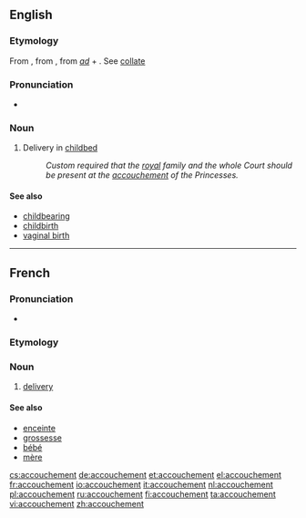 ==English==

===Etymology===
From {{etyl|fr}} {{term|lang=fr|accoucher||to be delivered of a child, to aid in delivery}}, from {{etyl|fro}} {{term|acouchier||lang=fro|to lay down, put to bed, go to bed}}, from {{etyl|la}} ''[[ad]]'' + {{term|collocare||lang=la|to lay, put, place}}. See [[collate]]

===Pronunciation===
* {{enPR|ä′ksh-mäɴ}}

===Noun===
{{en-noun}}

# Delivery in [[childbed]]
#: ''Custom required that the [[royal]] family and the whole Court should be present at the [[accouchement]] of the Princesses.''

====See also====
* [[childbearing]]
* [[childbirth]]
* [[vaginal birth]]

----

==French==
{{wikipedia|lang=fr}}

===Pronunciation===
* {{audio|Fr-accouchement.ogg|Audio}}

===Etymology===
{{suffix|lang=fr|accoucher|ment}}

===Noun===
{{fr-noun|m}}

# [[delivery]] {{gloss|act of giving birth}}

====See also====
* [[enceinte]]
* [[grossesse]]
* [[bébé]]
* [[mère]]

[[cs:accouchement]]
[[de:accouchement]]
[[et:accouchement]]
[[el:accouchement]]
[[fr:accouchement]]
[[io:accouchement]]
[[it:accouchement]]
[[nl:accouchement]]
[[pl:accouchement]]
[[ru:accouchement]]
[[fi:accouchement]]
[[ta:accouchement]]
[[vi:accouchement]]
[[zh:accouchement]]
